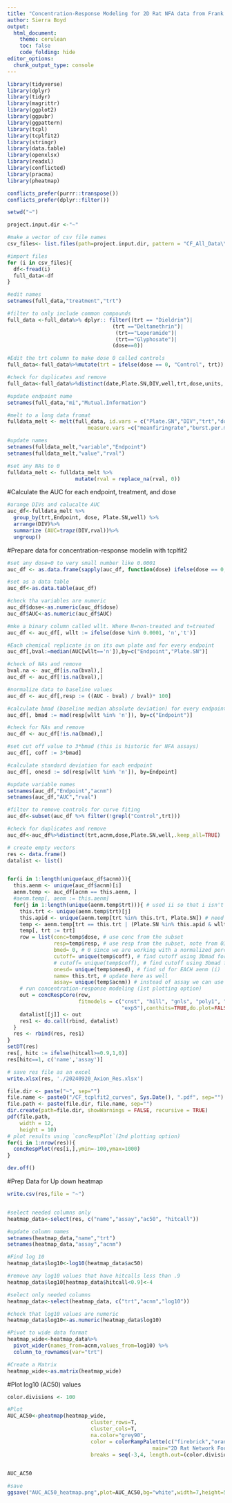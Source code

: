 ---
title: "Concentration-Response Modeling for 2D Rat NFA data from Frank et al., 2018"
author: Sierra Boyd
output:
  html_document:
    theme: cerulean
    toc: false
    code_folding: hide
editor_options: 
  chunk_output_type: console
---
```{r load packages}

library(tidyverse)
library(dplyr)
library(tidyr)
library(magrittr)
library(ggplot2)
library(ggpubr)
library(ggpattern)
library(tcpl)
library(tcplfit2)
library(stringr)
library(data.table)
library(openxlsx)
library(readxl)
library(conflicted)
library(pracma)
library(pheatmap)

conflicts_prefer(purrr::transpose())
conflicts_prefer(dplyr::filter())

```

```{r}
setwd("~")

```

```{r}
project.input.dir <-"~"

#make a vector of csv file names
csv_files<- list.files(path=project.input.dir, pattern = "CF_All_Data\\.csv$", recursive = T, full.names = T) 

#import files
for (i in csv_files){
  df<-fread(i)
  full_data<-df
}

#edit names
setnames(full_data,"treatment","trt")

#filter to only include common compounds
full_data <-full_data%>% dplyr:: filter((trt == "Dieldrin")|
                                  (trt =="Deltamethrin")|
                                   (trt=="Loperamide")|
                                   (trt=="Glyphosate")|
                                  (dose==0))

#Edit the trt column to make dose 0 called controls
full_data<-full_data%>%mutate(trt = ifelse(dose == 0, "Control", trt))

#check for duplicates and remove
full_data<-full_data%>%distinct(date,Plate.SN,DIV,well,trt,dose,units,.keep_all=TRUE)

#update endpoint name
setnames(full_data,"mi","Mutual.Information")

#melt to a long data fromat
fulldata_melt <- melt(full_data, id.vars = c("Plate.SN","DIV","trt","dose","well"),
                          measure.vars =c("meanfiringrate","burst.per.min","mean.isis","per.spikes.in.burst","mean.dur","mean.IBIs","nAE","nABE","ns.n","ns.peak.m","ns.durn.m","ns.percent.of.spikes.in.ns","ns.mean.insis","ns.durn.sd","ns.mean.spikes.in.ns","r","Mutual.Information"))

#update names
setnames(fulldata_melt,"variable","Endpoint")
setnames(fulldata_melt,"value","rval")

#set any NAs to 0
fulldata_melt <- fulldata_melt %>% 
                      mutate(rval = replace_na(rval, 0))

```


#Calculate the AUC for each endpoint, treatment, and dose
```{r}
#arange DIVs and calucalte AUC
auc_df<-fulldata_melt %>%
  group_by(trt,Endpoint, dose, Plate.SN,well) %>%
  arrange(DIV)%>%
  summarize (AUC=trapz(DIV,rval))%>%
  ungroup()


```

#Prepare data for concentration-response modelin with tcplfit2
```{r}
#set any dose=0 to very small number like 0.0001 
auc_df <- as.data.frame(sapply(auc_df, function(dose) ifelse(dose == 0, "0.0001", as.character(dose))))

#set as a data table 
auc_df<-as.data.table(auc_df)

#check tha variables are numeric
auc_df$dose<-as.numeric(auc_df$dose)
auc_df$AUC<-as.numeric(auc_df$AUC)

#mke a binary column called wllt. Where N=non-treated and t=treated
auc_df <- auc_df[, wllt := ifelse(dose %in% 0.0001, 'n','t')]

#Each chemical replicate is on its own plate and for every endpoint
auc_df[,bval:=median(AUC[wllt=='n']),by=c("Endpoint","Plate.SN")]

#check of NAs and remove
bval.na <- auc_df[is.na(bval),]
auc_df <- auc_df[!is.na(bval),]

#normalize data to baseline values
auc_df <- auc_df[,resp := ((AUC - bval) / bval)* 100]

#calculate bmad (baseline median absolute deviation) for every endpoint
auc_df[, bmad := mad(resp[wllt %in% 'n']), by=c("Endpoint")]

#check for NAs and remove
auc_df <- auc_df[!is.na(bmad),]

#set cut off value to 3*bmad (this is historic for NFA assays)
auc_df[, coff := 3*bmad] 

#calculate standard deviation for each endpoint
auc_df[, onesd := sd(resp[wllt %in% 'n']), by=Endpoint]

#update variable names
setnames(auc_df,"Endpoint","acnm")
setnames(auc_df,"AUC","rval")

#filter to remove controls for curve fiting
auc_df<-subset(auc_df %>% filter(!grepl("Control",trt)))

#check for duplicates and remove
auc_df<-auc_df%>%distinct(trt,acnm,dose,Plate.SN,well,.keep_all=TRUE)

```

```{r}
# create empty vectors
res <- data.frame()
datalist <- list()


for(i in 1:length(unique(auc_df$acnm))){
  this.aenm <- unique(auc_df$acnm)[i]
  aenm.temp <- auc_df[acnm == this.aenm, ]
  #aenm.temp[, aenm := this.aenm]
  for(j in 1:length(unique(aenm.temp$trt))){ # used ii so that i isn't being overwritten
    this.trt <- unique(aenm.temp$trt)[j]
    this.apid <- unique(aenm.temp[trt %in% this.trt, Plate.SN]) # need to subset by apid
    temp <- aenm.temp[trt == this.trt | (Plate.SN %in% this.apid & wllt %in% 'n'), ]
    temp[, trt := trt]
    row = list(conc=temp$dose, # use conc from the subset
               resp=temp$resp, # use resp from the subset, note from 03/04/2024: resp is not getting updated by chemical it's all the same for each row
               bmed= 0, # 0 since we are working with a normalized percent scale
               cutoff= unique(temp$coff), # find cutoff using 3bmad for EACH aenm (i)
               # cutoff= unique(temp$coff), # find cutoff using 3bmad for EACH aenm (i)
               onesd= unique(temp$onesd), # find sd for EACH aenm (i)
               name= this.trt, # update here as well
               assay= unique(temp$acnm)) # instead of assay we can use this to identify the endpoint for each curve fit 
    # run concentration-response modeling (1st plotting option)
    out = concRespCore(row,
                       fitmodels = c("cnst", "hill", "gnls", "poly1", "poly2", "pow", "exp2", "exp3", "exp4",
                                     "exp5"),conthits=TRUE,do.plot=FALSE)
    datalist[[j]] <- out
    res1 <- do.call(rbind, datalist)
  }  
  res <- rbind(res, res1)
}
setDT(res)
res[, hitc := ifelse(hitcall>=0.9,1,0)]
res[hitc==1, c('name','assay')] 

# save res file as an excel
write.xlsx(res, './20240920_Axion_Res.xlsx')

file.dir <- paste("~", sep="")
file.name <- paste0("/CF_tcplfit2_curves", Sys.Date(), ".pdf", sep="")
file.path <- paste(file.dir, file.name, sep="")
dir.create(path=file.dir, showWarnings = FALSE, recursive = TRUE)
pdf(file.path, 
    width = 12, 
    height = 10)
# plot results using `concRespPlot`(2nd plotting option)
for(i in 1:nrow(res)){
  concRespPlot(res[i,],ymin=-100,ymax=1000) 
}

dev.off()

```

#Prep Data for Up down heatmap
```{r}
write.csv(res,file = "~")


#select needed columns only
heatmap_data<-select(res, c("name","assay","ac50", "hitcall"))

#update column names
setnames(heatmap_data,"name","trt")
setnames(heatmap_data,"assay","acnm")

#Find log 10
heatmap_data$log10<-log10(heatmap_data$ac50)

#remove any log10 values that have hitcalls less than .9
heatmap_data$log10[heatmap_data$hitcall<0.9]<-4

#select only needed columns
heatmap_data<-select(heatmap_data, c("trt","acnm","log10"))

#check that log10 values are numeric
heatmap_data$log10<-as.numeric(heatmap_data$log10)

#Pivot to wide data format
heatmap_wide<-heatmap_data%>%
  pivot_wider(names_from=acnm,values_from=log10) %>%
  column_to_rownames(var="trt")

#Create a Matrix
heatmap_wide<-as.matrix(heatmap_wide)

```

#Plot log10 (AC50) values
```{r}
color.divisions <- 100

#Plot
AUC_AC50<-pheatmap(heatmap_wide,
                           cluster_rows=T,
                           cluster_cols=T,
                           na.color="grey90",
                           color = colorRampPalette(c("firebrick","orangered","orange","grey90"))(100),
                                               main="2D Rat Network Formation Assay",
                           breaks = seq(-3,4, length.out=(color.divisions + 1)))
          

AUC_AC50

#save
ggsave("AUC_AC50_heatmap.png",plot=AUC_AC50,bg="white",width=7,height=5.5)
```